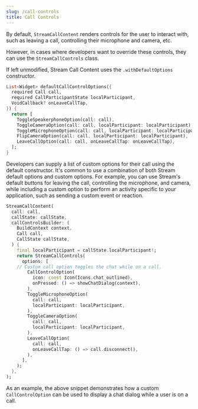 ```yaml
---
slug: /call-controls
title: Call Controls
---
```



By default, `StreamCallContent` renders controls for the user to interact with, such as leaving a call, controlling their microphone and camera, etc.

However, in cases where developers want to override these controls, they can use the `StreamCallControls` class.

If left unmodified, Stream Call Content uses the `.withDefaultOptions` constructor.

```dart
List<Widget> defaultCallControlOptions({
  required Call call,
  required CallParticipantState localParticipant,
  VoidCallback? onLeaveCallTap,
}) {
  return [
    ToggleSpeakerphoneOption(call: call),
    ToggleCameraOption(call: call, localParticipant: localParticipant),
    ToggleMicrophoneOption(call: call, localParticipant: localParticipant),
    FlipCameraOption(call: call, localParticipant: localParticipant),
    LeaveCallOption(call: call, onLeaveCallTap: onLeaveCallTap),
  ];
}
```

Developers can supply a list of custom options for their call using the default constructor. It's common to use a combination of both Stream default options and custom options. For example, you can use Stream's default buttons for leaving the call, controlling the microphone, and camera, while including a custom option to perform an activity specific to your application, such as sending a custom event or reaction.

```dart
StreamCallContent(
  call: call,
  callState: callState,
  callControlsBuilder: (
    BuildContext context,
    Call call,
    CallState callState,
  ) {
    final localParticipant = callState.localParticipant!;
    return StreamCallControls(
      options: [
	// Custom call option toggles the chat while on a call.
        CallControlOption(
          icon: const Icon(Icons.chat_outlined),
          onPressed: () => showChatDialog(context),
        ),
        ToggleMicrophoneOption(
          call: call,
          localParticipant: localParticipant,
        ),
        ToggleCameraOption(
          call: call,
          localParticipant: localParticipant,
        ),
        LeaveCallOption(
          call: call,
          onLeaveCallTap: () => call.disconnect(),
        ),
      ],
    );
  },
);
```

As an example, the above snippet demonstrates how a custom `CallControlOption` can be used to display a chat dialog while a user is on a call.